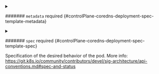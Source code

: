 


<details className="config-field" data-expandable="true">
<summary>

####### `metadata` <span className="config-field-required" data-required="false">required</span> <span className="config-field-type"></span> <span className="config-field-default"></span> <span className="config-field-enum"></span> {#controlPlane-coredns-deployment-spec-template-metadata}



</summary>

<PartialMetadatareference />


</details>



<details className="config-field" data-expandable="true">
<summary>

####### `spec` <span className="config-field-required" data-required="false">required</span> <span className="config-field-type"></span> <span className="config-field-default"></span> <span className="config-field-enum"></span> {#controlPlane-coredns-deployment-spec-template-spec}

Specification of the desired behavior of the pod.
More info: https://git.k8s.io/community/contributors/devel/sig-architecture/api-conventions.md#spec-and-status

</summary>

<PartialSpecreference />


</details>
